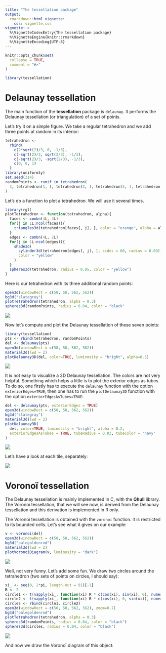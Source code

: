 ```yaml
---
title: "The tessellation package"
output: 
  rmarkdown::html_vignette:
    css: vignette.css
vignette: >
  %\VignetteIndexEntry{The tessellation package}
  %\VignetteEngine{knitr::rmarkdown}
  %\VignetteEncoding{UTF-8}
---
```


```r
knitr::opts_chunk$set(
  collapse = TRUE,
  comment = "#>"
)
```

```r
library(tessellation)
```

# Delaunay tessellation

The main function of the **tessellation** package is `delaunay`. It performs 
the Delaunay tessellation (or triangulation) of a set of points.

Let's try it on a simple figure. We take a regular tetrahedron and we add three 
points at random in its interior:

```r
tetrahedron <-
  rbind(
    c(2*sqrt(2)/3, 0, -1/3),
    c(-sqrt(2)/3, sqrt(2/3), -1/3),
    c(-sqrt(2)/3, -sqrt(2/3), -1/3),
    c(0, 0, 1)
  )
library(uniformly)
set.seed(314)
randomPoints <- runif_in_tetrahedron(
  3, tetrahedron[1, ], tetrahedron[2, ], tetrahedron[3, ], tetrahedron[4, ]
)
```

Let's do a function to plot a tetrahedron. We will use it several times.

```r
library(rgl)
plotTetrahedron <- function(tetrahedron, alpha){
  faces <- combn(4L, 3L)
  for(j in 1L:ncol(faces)){
    triangles3d(tetrahedron[faces[, j], ], color = "orange", alpha = alpha)
  }
  edges <- combn(4L, 2L)
  for(j in 1L:ncol(edges)){
    shade3d(
      cylinder3d(tetrahedron[edges[, j], ], sides = 60, radius = 0.03),
      color = "yellow"
    )
  }
  spheres3d(tetrahedron, radius = 0.05, color = "yellow")
}
```

Here is our tetrahedron with its three additional random points:

```r
open3d(windowRect = c(50, 50, 562, 562))
bg3d("slategray")
plotTetrahedron(tetrahedron, alpha = 0.3)
spheres3d(randomPoints, radius = 0.04, color = "black"
```

![](Tetrahedron.gif)

Now let's compute and plot the Delaunay tessellation of these seven points:

```r
library(tessellation)
pts <- rbind(tetrahedron, randomPoints)
del <- delaunay(pts)
open3d(windowRect = c(50, 50, 562, 562))
material3d(lwd = 2)
plotDelaunay3D(del, color=TRUE, luminosity = "bright", alpha=0.5)
```

![](TetrahedronDelaunay.gif)

It is not easy to visualize a 3D Delaunay tessellation. The colors are not 
very helpful. Something which helps a little is to plot the exterior edges as 
tubes. To do so, one firstly has to execute the `delaunay` function with the 
option `exteriorEdges=TRUE`, then one has to run the `plotDelaunay3D` function 
with the option `exteriorEdgesAsTubes=TRUE`:

```r
del <- delaunay(pts, exteriorEdges = TRUE)
open3d(windowRect = c(50, 50, 562, 562))
bg3d("slategray")
material3d(lwd = 2)
plotDelaunay3D(
  del, color=TRUE, luminosity = "bright", alpha = 0.2,
  exteriorEdgesAsTubes = TRUE, tubeRadius = 0.03, tubeColor = "navy"
)
```

![](TetrahedronDelaunayWithTubes.gif)

Let's have a look at each tile, separately:

![](TetrahedronTiles.png)


# Voronoï tessellation

The Delaunay tessellation is mainly implemented in C, with the **Qhull** 
library. The Voronoï tessellation, that we will see now, is derived from the 
Delaunay tessellation and this derivation is implemented in R only.

The Voronoï tessellation is obtained with the `voronoi` function. It is 
restricted to its bounded cells. Let's see what it gives on our example:

```r
v <- voronoi(del)
open3d(windowRect = c(50, 50, 562, 562))
bg3d("palegoldenrod")
material3d(lwd = 2)
plotVoronoiDiagram(v, luminosity = "dark")
```

![](VoronoiTetrahedron.gif)

Well, not very funny. Let's add some fun. We draw two circles around the 
tetrahedron (two sets of points on circles, I should say):

```r
xi_ <- seq(0, 2*pi, length.out = 91)[-1]
R <- 2
circle1 <- t(vapply(xi_, function(xi) R * c(cos(xi), sin(xi), 0), numeric(3L)))
circle2 <- t(vapply(xi_, function(xi) R * c(cos(xi), 0, sin(xi)), numeric(3L)))
circles <- rbind(circle1, circle2)
open3d(windowRect = c(50, 50, 562, 562), zoom=0.7)
bg3d("palegoldenrod")
plotTetrahedron(tetrahedron, alpha = 0.3)
spheres3d(randomPoints, radius = 0.04, color = "black")
spheres3d(circles, radius = 0.04, color = "black")
```

![](TetrahedronAndTwoCircles.png)

And now we draw the Voronoï diagram of this object:

```r

```

